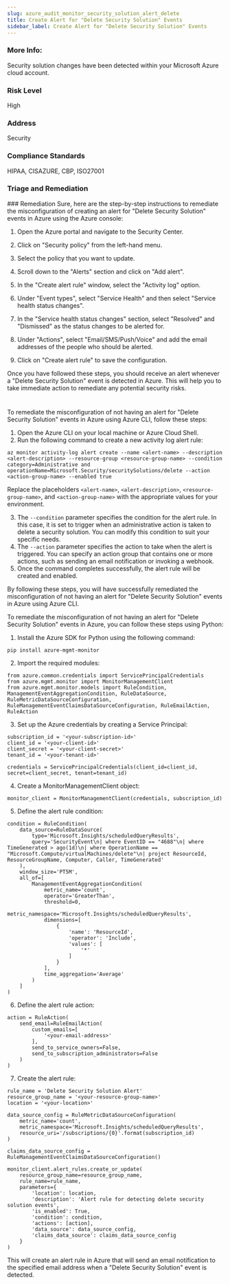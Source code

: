 ```yaml
---
slug: azure_audit_monitor_security_solution_alert_delete
title: Create Alert for "Delete Security Solution" Events
sidebar_label: Create Alert for "Delete Security Solution" Events
---
```


### More Info:

Security solution changes have been detected within your Microsoft Azure cloud account.

### Risk Level

High

### Address

Security

### Compliance Standards

HIPAA, CISAZURE, CBP, ISO27001

### Triage and Remediation
<Tabs>
<Tab title='Remediation'>
### Remediation

<AccordionGroup>
<Accordion title='Using Console' defaultOpen='true'>
Sure, here are the step-by-step instructions to remediate the misconfiguration of creating an alert for "Delete Security Solution" events in Azure using the Azure console:

1. Open the Azure portal and navigate to the Security Center.

2. Click on "Security policy" from the left-hand menu.

3. Select the policy that you want to update.

4. Scroll down to the "Alerts" section and click on "Add alert".

5. In the "Create alert rule" window, select the "Activity log" option.

6. Under "Event types", select "Service Health" and then select "Service health status changes".

7. In the "Service health status changes" section, select "Resolved" and "Dismissed" as the status changes to be alerted for.

8. Under "Actions", select "Email/SMS/Push/Voice" and add the email addresses of the people who should be alerted.

9. Click on "Create alert rule" to save the configuration.

Once you have followed these steps, you should receive an alert whenever a "Delete Security Solution" event is detected in Azure. This will help you to take immediate action to remediate any potential security risks.

#
</Accordion>

<Accordion title='Using CLI'>
To remediate the misconfiguration of not having an alert for "Delete Security Solution" events in Azure using Azure CLI, follow these steps:

1. Open the Azure CLI on your local machine or Azure Cloud Shell.
2. Run the following command to create a new activity log alert rule:

```
az monitor activity-log alert create --name <alert-name> --description <alert-description> --resource-group <resource-group-name> --condition category=Administrative and operationName=Microsoft.Security/securitySolutions/delete --action <action-group-name> --enabled true
```

Replace the placeholders `<alert-name>`, `<alert-description>`, `<resource-group-name>`, and `<action-group-name>` with the appropriate values for your environment.

3. The `--condition` parameter specifies the condition for the alert rule. In this case, it is set to trigger when an administrative action is taken to delete a security solution. You can modify this condition to suit your specific needs.
4. The `--action` parameter specifies the action to take when the alert is triggered. You can specify an action group that contains one or more actions, such as sending an email notification or invoking a webhook.
5. Once the command completes successfully, the alert rule will be created and enabled.

By following these steps, you will have successfully remediated the misconfiguration of not having an alert for "Delete Security Solution" events in Azure using Azure CLI.
</Accordion>

<Accordion title='Using Python'>
To remediate the misconfiguration of not having an alert for "Delete Security Solution" events in Azure, you can follow these steps using Python:

1. Install the Azure SDK for Python using the following command:

```
pip install azure-mgmt-monitor
```

2. Import the required modules:

```
from azure.common.credentials import ServicePrincipalCredentials
from azure.mgmt.monitor import MonitorManagementClient
from azure.mgmt.monitor.models import RuleCondition, ManagementEventAggregationCondition, RuleDataSource, RuleMetricDataSourceConfiguration, RuleManagementEventClaimsDataSourceConfiguration, RuleEmailAction, RuleAction
```

3. Set up the Azure credentials by creating a Service Principal:

```
subscription_id = '<your-subscription-id>'
client_id = '<your-client-id>'
client_secret = '<your-client-secret>'
tenant_id = '<your-tenant-id>'

credentials = ServicePrincipalCredentials(client_id=client_id, secret=client_secret, tenant=tenant_id)
```

4. Create a MonitorManagementClient object:

```
monitor_client = MonitorManagementClient(credentials, subscription_id)
```

5. Define the alert rule condition:

```
condition = RuleCondition(
    data_source=RuleDataSource(
        type='Microsoft.Insights/scheduledQueryResults',
        query='SecurityEvent\n| where EventID == "4688"\n| where TimeGenerated > ago(1d)\n| where OperationName == "Microsoft.Compute/virtualMachines/delete"\n| project ResourceId, ResourceGroupName, Computer, Caller, TimeGenerated'
    ),
    window_size='PT5M',
    all_of=[
        ManagementEventAggregationCondition(
            metric_name='count',
            operator='GreaterThan',
            threshold=0,
            metric_namespace='Microsoft.Insights/scheduledQueryResults',
            dimensions=[
                {
                    'name': 'ResourceId',
                    'operator': 'Include',
                    'values': [
                        '*'
                    ]
                }
            ],
            time_aggregation='Average'
        )
    ]
)
```

6. Define the alert rule action:

```
action = RuleAction(
    send_email=RuleEmailAction(
        custom_emails=[
            '<your-email-address>'
        ],
        send_to_service_owners=False,
        send_to_subscription_administrators=False
    )
)
```

7. Create the alert rule:

```
rule_name = 'Delete Security Solution Alert'
resource_group_name = '<your-resource-group-name>'
location = '<your-location>'

data_source_config = RuleMetricDataSourceConfiguration(
    metric_name='count',
    metric_namespace='Microsoft.Insights/scheduledQueryResults',
    resource_uri='/subscriptions/{0}'.format(subscription_id)
)

claims_data_source_config = RuleManagementEventClaimsDataSourceConfiguration()

monitor_client.alert_rules.create_or_update(
    resource_group_name=resource_group_name,
    rule_name=rule_name,
    parameters={
        'location': location,
        'description': 'Alert rule for detecting delete security solution events',
        'is_enabled': True,
        'condition': condition,
        'actions': [action],
        'data_source': data_source_config,
        'claims_data_source': claims_data_source_config
    }
)
```

This will create an alert rule in Azure that will send an email notification to the specified email address when a "Delete Security Solution" event is detected.
</Accordion>

</AccordionGroup>
</Tab>
</Tabs>

